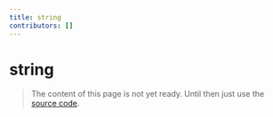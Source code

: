 ```yaml
---
title: string
contributors: []
---
```


# string

> The content of this page is not yet ready. Until then just use the [source code](https://github.com/fabian-hiller/valibot/blob/main/library/src/schemas/string/string.ts).
